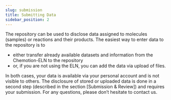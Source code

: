 ```yaml
---
slug: submission
title: Submitting Data
sidebar_position: 2
---
```



The repository can be used to disclose data assigned to molecules (samples) or reactions and their products. The easiest way to enter data to the repository is to </br> 
- either transfer already available datasets and information from the Chemotion-ELN to the repository
- or, if you are not using the ELN, you can add the data via upload of files. 

In both cases, your data is available via your personal account and is not visible to others. The disclosure of stored or uploaded data is done in a second step (described in the section [Submission & Review]) and <!--truncate-->requires your submission.
For any questions, please don’t hesitate to contact us.
